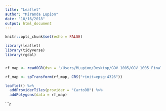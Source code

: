 ```yaml
---
title: "Leaflet"
author: "Miranda Lupion"
date: "10/16/2018"
output: html_document
---
```


```r
knitr::opts_chunk$set(echo = FALSE)

library(leaflet)
library(tidyverse)
library(rgdal)


rf_map <- readOGR(dsn = "/Users/MLupion/Desktop/GOV 1005/GOV_1005_Final_Project/RUS_adm", layer = "RUS_adm1")

rf_map <- spTransform(rf_map, CRS("+init=epsg:4326"))

leaflet() %>%
  addProviderTiles(provider = "CartoDB") %>%
  addPolygons(data = rf_map)

```



```r



